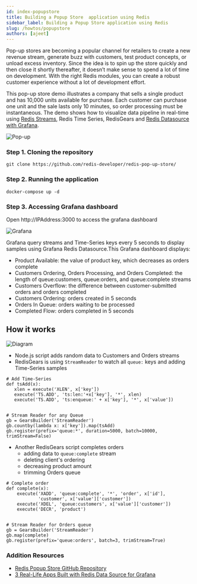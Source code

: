 ```yaml
---
id: index-popupstore
title: Building a Popup Store  application using Redis
sidebar_label: Building a Popup Store application using Redis
slug: /howtos/popupstore
authors: [ajeet]
---
```



<Authors frontMatter={frontMatter} />

Pop-up stores are becoming a popular channel for retailers to create a new revenue stream, generate buzz with customers, test product concepts, or unload excess inventory. Since the idea is to spin up the store quickly and then close it shortly thereafter, it doesn’t make sense to spend a lot of time on development. With the right Redis modules, you can create a robust customer experience without a lot of development effort.

This pop-up store demo illustrates a company that sells a single product and has 10,000 units available for purchase. Each customer can purchase one unit and the sale lasts only 10 minutes, so order processing must be instantaneous. The demo shows how to visualize data pipeline in real-time using [Redis Streams](https://redis.io/topics/streams-intro), Redis Time Series, RedisGears and [Redis Datasource with Grafana](https://developer.redis.com/explore/redisdatasource).

![Pop-up](popupstore.gif)

### Step 1. Cloning the repository

```
git clone https://github.com/redis-developer/redis-pop-up-store/
```

### Step 2. Running the application

```
docker-compose up -d
```

### Step 3. Accessing Grafana dashboard

Open http://IPAddress:3000 to access the grafana dashboard

![Grafana](grafana1.png)

Grafana query streams and Time-Series keys every 5 seconds to display samples using Grafana Redis Datasource.This Grafana dashboard displays:

- Product Available: the value of product key, which decreases as orders complete
- Customers Ordering, Orders Processing, and Orders Completed: the length of queue:customers, queue:orders, and queue:complete streams
- Customers Overflow: the difference between customer-submitted orders and orders completed
- Customers Ordering: orders created in 5 seconds
- Orders In Queue: orders waiting to be processed
- Completed Flow: orders completed in 5 seconds

## How it works

![Diagram](popup.png)

- Node.js script adds random data to Customers and Orders streams
- RedisGears is using `StreamReader` to watch all `queue:` keys and adding Time-Series samples

```
# Add Time-Series
def tsAdd(x):
   xlen = execute('XLEN', x['key'])
   execute('TS.ADD', 'ts:len:'+x['key'], '*', xlen)
   execute('TS.ADD', 'ts:enqueue:' + x['key'], '*', x['value'])


# Stream Reader for any Queue
gb = GearsBuilder('StreamReader')
gb.countby(lambda x: x['key']).map(tsAdd)
gb.register(prefix='queue:*', duration=5000, batch=10000, trimStream=False)
```

- Another RedisGears script completes orders
  - adding data to `queue:complete` stream
  - deleting client's ordering
  - decreasing product amount
  - trimming Orders queue

```
# Complete order
def complete(x):
    execute('XADD', 'queue:complete', '*', 'order', x['id'],
            'customer', x['value']['customer'])
    execute('XDEL', 'queue:customers', x['value']['customer'])
    execute('DECR', 'product')


# Stream Reader for Orders queue
gb = GearsBuilder('StreamReader')
gb.map(complete)
gb.register(prefix='queue:orders', batch=3, trimStream=True)
```

### Addition Resources

- [Redis Popup Store GitHub Repository](https://github.com/redis-developer/redis-pop-up-store)
- [3 Real-Life Apps Built with Redis Data Source for Grafana](https://redis.com/blog/3-real-life-apps-built-with-redis-data-source-for-grafana/)
